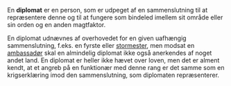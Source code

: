 {{title:Diplomat}}
{{author:Laura Holmegaard}}
{{timestamp:2010-01-21T10:04:07Z}}
{{copyright:Diplomat}}
En '''diplomat''' er en person, som er udpeget af en sammenslutning til at repræsentere denne og til at fungere som bindeled imellem sit område eller sin orden og en anden magtfaktor.

En diplomat udnævnes af overhovedet for en given uafhængig sammenslutning, f.eks. en fyrste eller [[stormester (gejstlig)|stormester]], men modsat en [[ambassadør]] skal en almindelig diplomat ikke også anerkendes af noget andet land. En diplomat er heller ikke hævet over loven, men det er alment kendt, at et angreb på en funktionær med denne rang er det samme som en krigserklæring imod den sammenslutning, som diplomaten repræsenterer.